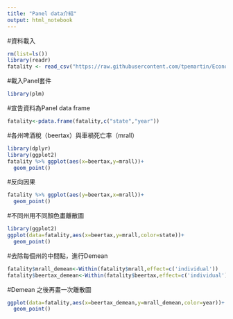 ```yaml
---
title: "Panel data介紹"
output: html_notebook
---
```


#資料載入
```r
rm(list=ls())
library(readr)
fatality <- read_csv("https://raw.githubusercontent.com/tpemartin/Econometric-Analysis/master/Part%20II/fatality.csv")
```

#載入Panel套件
```r
library(plm)
```

#宣告資料為Panel data frame
```r
fatality<-pdata.frame(fatality,c("state","year"))
```

#各州啤酒稅（beertax）與車禍死亡率（mrall）
```r
library(dplyr)
library(ggplot2)
fatality %>% ggplot(aes(x=beertax,y=mrall))+
  geom_point()
```

#反向因果
```r
fatality %>% ggplot(aes(y=beertax,x=mrall))+
  geom_point()
```

#不同州用不同顏色畫離散圖
```r
library(ggplot2)
ggplot(data=fatality,aes(x=beertax,y=mrall,color=state))+
  geom_point()
```

#去除每個州的中間點，進行Demean
```r
fatality$mrall_demean<-Within(fatality$mrall,effect=c('individual'))
fatality$beertax_demean<-Within(fatality$beertax,effect=c('individual'))
```

#Demean 之後再畫一次離散圖
```r
ggplot(data=fatality,aes(x=beertax_demean,y=mrall_demean,color=year))+
  geom_point()
```